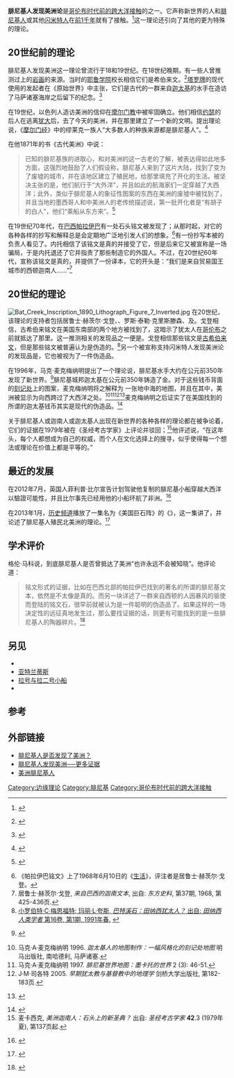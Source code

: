 '''腓尼基人发现美洲论'''是[[哥伦布时代前的跨大洋接触|哥伦布时代前的跨大洋接触]]的{{Link-en|边缘理论|Fringe theory}}之一。它声称新世界的人和[[腓尼基|腓尼基人]]或其他[[闪米特人|闪米特人]]在[[前1千年|前1千年]]就有了接触。<ref>{{cite book |last=吕克-诺尔芒·泰利耶尔 |title=''城市世界历史：经济与地理观点'' |year=2009 |publisher=魁北克大学出版社 |page=301 |url=http://books.google.com.au/books?id=cXuCjDbxC1YC&pg=PA301 }} {{en icon}}</ref>这一理论还引向了其他的更为特殊的理论。

==20世纪前的理论==
腓尼基人发现美洲这一理论曾流行于18和19世纪。在18世纪晚期，有一些人曾推测过{{Link-en|戴顿岩|Dighton Rock}}上的[[岩刻|岩画]]的来源。当时的[[耶鲁学院|耶鲁学院]]校长{{Link-en|埃兹拉·斯泰尔斯|Ezra Stiles}}相信它们是希伯来文。<ref>{{cite book |last=弗兰克·爱德华·马努埃尔 |last2=弗里齐·普里戈济·马努埃尔 |title=''詹姆斯·博多因与爱国哲人'' |year=2003 |publisher=[[美国哲学会|美国哲学会]] |pages=197-198 |url=http://books.google.com.au/books?id=vZaY5Vxx0qIC&pg=PA197 }} {{en icon}}</ref>[[塔罗牌|塔罗牌]]的现代使用的发起者{{Link-en|安托万·库尔·德·热伯兰|Antoine Court de Gébelin}}在《原始世界》中主张，它们是古代的一群来自[[迦太基|迦太基]]的水手在造访了马萨诸塞海岸之后留下的纪念。<ref>{{cite news |last=阿尔伯特·B·索斯威克 |title=''戴顿岩之谜'' |url=http://www.telegram.com/article/20130110/NEWS/101109827/1020 |accessdate=2013年1月29日 |newspaper={{Link-en|电报与公报|Telegram & Gazette}} |date=2013年1月10日 |archive-date=2019年7月30日 |archive-url=https://web.archive.org/web/20190730140258/https://www.telegram.com/article/20130110/NEWS/101109827/1020 |dead-url=no }} {{en icon}}</ref>

在19世纪，以色列人造访美洲的信仰在[[摩尔门教|摩尔门教]]中被牢固确立。他们相信[[约瑟_(旧约圣经)|约瑟]]的后人{{Link-en|缪莱克|Mulek}}在逃离[[犹大王国|犹大]]后，去了今天的美洲，并在那里建立了一个新的文明。{{Link-en|罗斯·泰勒·克里斯滕森|Ross T. Christensen}}提出理论说，《[[摩尔门经|摩尔门经]]》中的缪莱克一族人“大多数人的种族来源都是腓尼基人”。<ref>{{cite web |last=罗斯·泰勒·克里斯滕森 |title=''腓尼基人与美洲古文明'' |url=http://www.ancientamerica.org/library/media/HTML/1ofnf5kk/15.%20THE%20PHOENICIANS%20AND%20THE%20ANCIENT%20CIVILIZATIONS%20OF%20AMERICA.htm?n=0 |accessdate=2013年1月29日 |archive-date=2018年2月7日 |archive-url=https://web.archive.org/web/20180207005155/http://www.ancientamerica.org/library/media/HTML/1ofnf5kk/15.%20THE%20PHOENICIANS%20AND%20THE%20ANCIENT%20CIVILIZATIONS%20OF%20AMERICA.htm?n=0 |dead-url=no }} {{en icon}}</ref> 

{{Link-en|约翰·丹尼森·鲍德温|John Denison Baldwin}}在他1871年的书《古代美洲》中说：
<blockquote>已知的腓尼基族的进取心，和对美洲的这一古老的了解，被表达得如此地多方面，这强烈地鼓励了人们假设称，腓尼基人来到了这片大陆，找到了变为了废墟的城市，并在该地区建立了殖民地，给那里填充了开化的生活。被坚决主张的是，他们航行于“大外洋”，并且如此的航海家们一定穿越了大西洋；此外，类似于腓尼基人的象征性图案的东西在美洲的废墟中被找到了，并且当地的墨西哥人和中美洲人的老传统描述说，第一批开化者是“有胡子的白人”，他们“乘船从东方来”。<ref>{{cite web |last=约翰·丹尼森·鲍德温 |title=''腓尼基人论'' |url=http://www.djmcadam.com/phoenician-theory.html |accessdate=2013年1月29日 |archive-date=2018年12月26日 |archive-url=https://web.archive.org/web/20181226035308/https://www.djmcadam.com/phoenician-theory.html |dead-url=no }}  {{en icon}}</ref>
</blockquote>

在19世纪70年代，在[[巴西|巴西]][[帕拉伊巴|帕拉伊巴]]有一处石头铭文被发现了；从那时起，对它的各种各样的抄写和解释总是会定期地广泛地引发人们的想象。<ref>《帕拉伊巴铭文》上了1968年6月10日的《[[生活_(杂志)|生活]]》，评注者是居鲁士·赫茨尔·戈登。</ref>有一份抄写本被{{Link-en|巴西国家博物馆|National Museum of Brazil}}的负责人{{Link-en|拉迪斯劳·德·索扎·梅洛·内托|Ladislau de Souza Mello Netto}}看见了。内托相信了该铭文是真的并接受了它，但是后来它又被宣称是一场骗局，于是内托退还了它并指责了那些制造它的外国人。不过，在20世纪60年代，{{Link-en|居鲁士·赫茨尔·戈登|Cyrus H. Gordon}}宣称该铭文是真的，并提供了一份译本，它的开头是：“我们是来自贸易国王城市的西顿迦南人……”<ref>居鲁士·赫茨尔·戈登, ''来自巴西的迦南文本'', 出自: ''东方史料'', 第37期, 1968, 第425-436页.</ref>

==20世纪的理论==
[[File:Bat_Creek_Inscription_1890_Lithograph_Figure_7_Inverted.jpg|right]]
在20世纪，该理论的支持者包括居鲁士·赫茨尔·戈登、{{Link-en|约翰·菲利普·克黑恩|John Philip Cohane}}、罗斯·泰勒·克里斯滕森、{{Link-en|巴里·费尔|Barry Fell}}及{{Link-en|马克·麦克梅纳明|Mark McMenamin}}。戈登相信，古希伯来铭文在美国东南部的两个地方被找到了，这暗示了犹太人在[[哥伦布|哥伦布]]之前就抵达了那里。这一推测相关的发现品之一便是{{Link-en|巴特溪铭文|Bat Creek inscription}}。戈登相信那些铭文是[[古希伯来字母|古希伯来文]]，但是那些铭文被普遍认为是伪造的。<ref>[http://ramtops.co.uk/bat1.html 小罗伯特·C·梅恩福特; 玛丽·L·夸斯, ''巴特溪石：田纳西犹太人？'' 出自: ''田纳西人类学者'' 第16卷, 第1期, 1991年春.] {{webarchive|url=https://web.archive.org/web/20070816103039/http://ramtops.co.uk/bat1.html |date=2007-08-16 }} {{en icon}}</ref>另一个被宣称支持闪米特人发现美洲论的发现品是{{Link-en|洛斯卢纳斯诫文石|Los Lunas Decalogue Stone}}，它也被视为了一件伪造品。

在1996年，马克·麦克梅纳明提出了一个理论说，腓尼基水手大约在公元前350年发现了新世界。<ref>{{cite web|title=''麦克梅纳明为有争议的理论提供了新的证据''|url=http://www.mtholyoke.edu/offices/comm/csj/990108/mcman.html|publisher=学院街杂志|accessdate=2013年1月29日|deadurl=yes|archiveurl=https://web.archive.org/web/20130301003714/https://www.mtholyoke.edu/offices/comm/csj/990108/mcman.html|archivedate=2013年3月1日}} {{en icon}}</ref>腓尼基城邦迦太基在公元前350年铸造了金{{Link-en|斯塔忒耳|stater}}。对于这些钱币背面的[[硬幣#刻记|刻记处]]上的图案，麦克梅纳明将之解释为 一张地中海的地图，并且在其中，美洲被显示为向西跨过了大西洋之处。<ref>马克·A·麦克梅纳明 1996. ''迦太基人的地图制作：一幅风格化的刻记处地图'' 明马出版社, 南哈德利, 马萨诸塞.</ref><ref>马克·A·麦克梅纳明 1997. ''腓尼基世界地图：墨卡托的世界'' 2 (3): 46-51.</ref><ref>J·M·司各特 2005. ''早期犹太教与基督教中的地理学'' 剑桥大学出版社, 第182-183页.</ref><ref>{{cite web |last=凯文·麦卡弗里 |title=''谁发现了美洲？'' |url=http://www.mtholyoke.edu/offices/comm/vista/9606/4.html |accessdate=2013年1月29日 }} {{en icon}}</ref>麦克梅纳明之后证实了在美国找到的所谓的迦太基钱币其实是现代的伪造品。<ref>{{cite book |author=麦克梅纳明 |title=腓尼基人、骗子及巴里·费尔：解答美国发现迦太基钱币之谜 |date=2000 |publisher=明马出版社 |place=南哈德利, 马萨诸塞 |ISBN=1893882012 }}</ref>

关于腓尼基人或迦南人或迦太基人出现在新世界的各种各样的理论都在被争论着，它们的证据在1979年被{{Link-en|马歇尔·麦卡西克|Marshall McKusick}}在《圣经考古学家》上评论并驳回；<ref>麦卡西克, ''美洲迦南人：石头上的新圣典？'' 出自: ''圣经考古学家'' '''42'''.3 (1979年夏), 第137页起.</ref>他评述说，“在这年头，每个人都想成为自己的权威，而个人在文化选择上的搜寻，似乎使得每一个想法或理论在价值上都是平等的。”

==最近的发展==
在2012年7月，英国人菲利普·比尔宣告计划驾驶他复制的腓尼基小船穿越大西洋以驗證可能性，并且比尔事先已经用他的小船环航了非洲。<ref>{{cite news |last=保罗·肯多尔 |title=''英国冒险者计划驾驶腓尼基航船复制品穿越大西洋'' |url=http://www.telegraph.co.uk/news/worldnews/northamerica/usa/9434701/British-adventurers-plan-to-sail-replica-of-Phoenician-sailing-boat-across-Atlantic.html |accessdate=2013年1月30日 |newspaper=[[每日电讯报|每日电讯报]] |date=2012年7月29日 }} {{en icon}}</ref>

在2013年1月，[[历史频道|历史频道]]播放了一集名为《美国巨石阵》的《{{Link-en|美国出土|America Unearthed}}》，这一集讲了{{Link-en|美国巨石阵遗址|America's Stonehenge}}，并论述了腓尼基人殖民北美洲的理论。<ref>{{cite web |last=诺曼·伯德 |title=''美国出土：这儿有巨石阵，那儿有巨石阵，哪儿都有腓尼基人'' |url=http://www.huliq.com/12092/america-unearthed-stonehenge-here-stonehenge-there-phoenicians-everywhere |publisher=www.huliq.com网站 |accessdate=2013年1月29日 }} {{en icon}}</ref>

==学术评价==
格伦·马科说，到底腓尼基人是否曾抵达了美洲“也许永远不会被知晓”。他评论道：
<blockquote>铭文形式的证据，比如在巴西北部的帕拉伊巴找到的著名的所谓的腓尼基文本，依然是不太像是真的。而另一块详述了一群来自西顿的人因暴风的驱使而登陆的铭文石，很早前就被认为是一件聪明的伪造品了。如果这样的一场决定性的远征真地发生过，那么要找证据的话，则更有可能找到的是一些腓尼基人的陶器碎片。<ref>{{cite book |last=格伦·马科 |title=''腓尼基人'' |year=2000 |publisher={{Link-en|加利福尼亚大学出版社|University of California Press}} |page=13 |url=http://books.google.com.au/books?id=smPZ-ou74EwC&pg=PA13 }} {{en icon}}</ref>
</blockquote>

==另见==
*{{Link-en|亚特兰蒂达|Atlantida (ancient city)}}
*[[亚特兰蒂斯|亚特兰蒂斯]]
*[[拉号与拉二号小船|拉号与拉二号小船]]
*{{Link-en|科尔沃迦太基钱币|Carthaginian coins of Corvo}}

==参考==
{{refs}}

==外部链接==
*[https://web.archive.org/web/20130314154642/http://www.sfslac.org/Library/PhoeniciansDiscoverAmerica.htm 腓尼基人是否发现了美洲？] {{en icon}} 
*[https://web.archive.org/web/20110916005255/http://www.sfslac.org/Library/PhoeniciansDiscoverAmericaCont.htm 腓尼基人发现美洲──更多证据] {{en icon}} 
*[http://patagoniamonsters.blogspot.com.au/2011/02/phoenicians-in-america-index.html 美洲腓尼基人] {{en icon}} 

[[Category:边缘理论|Category:边缘理论]]
[[Category:腓尼基|Category:腓尼基]]
[[Category:哥伦布时代前的跨大洋接触|Category:哥伦布时代前的跨大洋接触]]